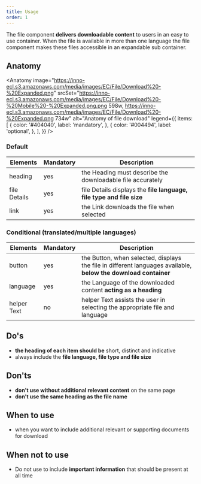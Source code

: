 ```yaml
---
title: Usage
order: 1
---
```



<Paragraph size="lead">
  The file component <strong>delivers downloadable content</strong> to users in
  an easy to use container. When the file is available in more than one language
  the file component makes these files accessible in an expandable sub
  container.
</Paragraph>

## Anatomy

<Anatomy
  image="https://inno-ecl.s3.amazonaws.com/media/images/EC/File/Download%20-%20Expanded.png"
  srcSet="https://inno-ecl.s3.amazonaws.com/media/images/EC/File/Download%20-%20Mobile%20-%20Expanded.png.png 598w, https://inno-ecl.s3.amazonaws.com/media/images/EC/File/Download%20-%20Expanded.png 734w"
  alt="Anatomy of file download"
  legend={{
    items: [
      {
        color: '#404040',
        label: 'mandatory',
      },
      {
        color: '#004494',
        label: 'optional',
      },
    ],
  }}
/>

### Default

| Elements     | Mandatory | Description                                                          |
| ------------ | --------- | -------------------------------------------------------------------- |
| heading      | yes       | the Heading must describe the downloadable file accurately           |
| file Details | yes       | file Details displays the **file language, file type and file size** |
| link         | yes       | the Link downloads the file when selected                            |

### Conditional (translated/multiple languages)

| Elements    | Mandatory | Description                                                                                                     |
| ----------- | --------- | --------------------------------------------------------------------------------------------------------------- |
| button      | yes       | the Button, when selected, displays the file in different languages available, **below the download container** |
| language    | yes       | the Language of the downloaded content **acting as a heading**                                                  |
| helper Text | no        | helper Text assists the user in selecting the appropriate file and language                                     |

## Do's

- **the heading of each item should be** short, distinct and indicative
- always include the **file language, file type and file size**

## Don'ts

- **don't use without additional relevant content** on the same page
- **don't use the same heading as the file name**

## When to use

- when you want to include additional relevant or supporting documents for download

## When not to use

- Do not use to include **important information** that should be present at all time
